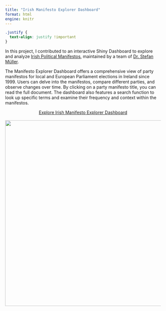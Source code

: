 ```yaml
---
title: "Irish Manifesto Explorer Dashboard"
format: html
engine: knitr
---
```


```css
.justify {
  text-align: justify !important
}
```

::: justify
In this project, I contributed to an interactive Shiny Dashboard to explore and analyze [Irish Political Manifestos](https://irishpoliticsdata.shinyapps.io/manifestoexplorer/), maintained by a team of [Dr. Stefan Müller](https://muellerstefan.net).

The Manifesto Explorer Dashboard offers a comprehensive view of party manifestos for local and European Parliament elections in Ireland since 1999. Users can delve into the manifestos, compare different parties, and observe changes over time. By clicking on a party manifesto title, you can read the full document. The dashboard also features a search function to look up specific terms and examine their frequency and context within the manifestos.

<center><a class="btn btn-primary" href="https://irishpoliticsdata.shinyapps.io/manifestoexplorer/" target="_blank">Explore Irish Manifesto Explorer Dashboard</a></center>
:::
<br>
<center>![](images/irish-manifesto-explorer.png){width="600"}</center>